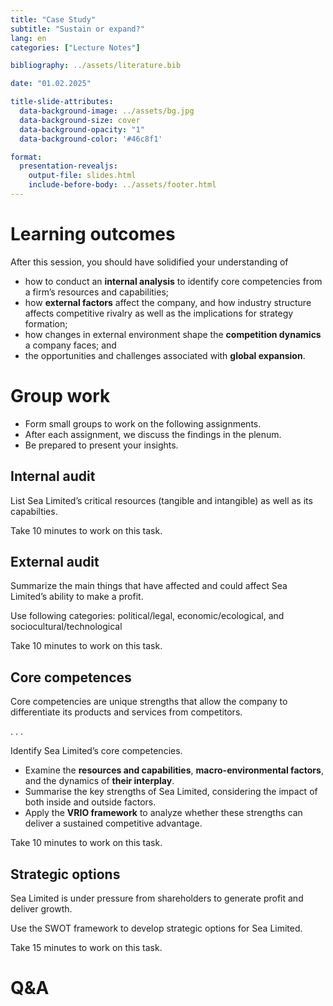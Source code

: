```yaml
---
title: "Case Study"
subtitle: "Sustain or expand?"
lang: en
categories: ["Lecture Notes"]

bibliography: ../assets/literature.bib

date: "01.02.2025"

title-slide-attributes:
  data-background-image: ../assets/bg.jpg
  data-background-size: cover
  data-background-opacity: "1"
  data-background-color: '#46c8f1'

format: 
  presentation-revealjs:
    output-file: slides.html
    include-before-body: ../assets/footer.html
---
```


# Learning outcomes

After this session, you should have solidified your understanding of

::: incremental
- how to conduct an **internal analysis** to identify core competencies from a firm's resources and capabilities;
- how **external factors** affect the company, and how industry structure affects competitive rivalry as well as the implications for strategy formation;
- how changes in external environment shape the **competition dynamics** a company faces; and
- the opportunities and challenges associated with **global expansion**.
:::

# Group work {.vertical-center background-color="#0333ff"}

:::html-hidden
- Form small groups to work on the following assignments.
- After each assignment, we discuss the findings in the plenum. 
- Be prepared to present your insights.
:::

## Internal audit

:::medium
List Sea Limited's critical resources (tangible and intangible) as well as its capabilties.
:::

:::smaller
Take 10 minutes to work on this task.
:::

## External audit

:::medium
Summarize the main things that have affected and could affect Sea Limited's ability to make a profit. 
:::

Use following categories: political/legal, economic/ecological, and sociocultural/technological

:::smaller
Take 10 minutes to work on this task.
:::


## Core competences

Core competencies are unique strengths that allow the company to differentiate its products and services from competitors. 

. . .

:::medium
Identify Sea Limited's core competencies.
:::

:::incremental
- Examine the **resources and capabilities**, **macro-environmental factors**, and the dynamics of **their interplay**.
- Summarise the key strengths of Sea Limited, considering the impact of both inside and outside factors.
- Apply the **VRIO framework** to analyze whether these strengths can deliver a sustained competitive advantage.
:::

:::fragment
:::smaller
Take 10 minutes to work on this task.
:::
:::

## Strategic options

Sea Limited is under pressure from shareholders to generate profit and deliver growth.

:::fragment

:::medium
Use the SWOT framework to develop strategic options for Sea Limited.
:::

:::smaller
Take 15 minutes to work on this task.
:::

:::

# Q&A {.html-hidden .unlisted .headline-only background-image="../assets/bg.jpg"}
